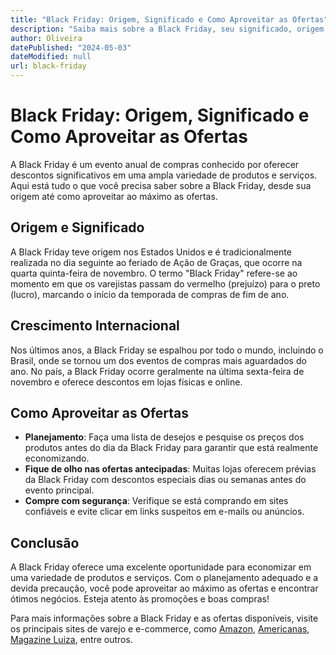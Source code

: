 ```yaml
---
title: "Black Friday: Origem, Significado e Como Aproveitar as Ofertas"
description: "Saiba mais sobre a Black Friday, seu significado, origem e dicas para aproveitar as melhores ofertas durante esse evento de compras."
author: Oliveira
datePublished: "2024-05-03"
dateModified: null
url: black-friday
---
```


# Black Friday: Origem, Significado e Como Aproveitar as Ofertas

A Black Friday é um evento anual de compras conhecido por oferecer descontos significativos em uma ampla variedade de produtos e serviços. Aqui está tudo o que você precisa saber sobre a Black Friday, desde sua origem até como aproveitar ao máximo as ofertas.

## Origem e Significado

A Black Friday teve origem nos Estados Unidos e é tradicionalmente realizada no dia seguinte ao feriado de Ação de Graças, que ocorre na quarta quinta-feira de novembro. O termo "Black Friday" refere-se ao momento em que os varejistas passam do vermelho (prejuízo) para o preto (lucro), marcando o início da temporada de compras de fim de ano.

## Crescimento Internacional

Nos últimos anos, a Black Friday se espalhou por todo o mundo, incluindo o Brasil, onde se tornou um dos eventos de compras mais aguardados do ano. No país, a Black Friday ocorre geralmente na última sexta-feira de novembro e oferece descontos em lojas físicas e online.

## Como Aproveitar as Ofertas

- **Planejamento**: Faça uma lista de desejos e pesquise os preços dos produtos antes do dia da Black Friday para garantir que está realmente economizando.
- **Fique de olho nas ofertas antecipadas**: Muitas lojas oferecem prévias da Black Friday com descontos especiais dias ou semanas antes do evento principal.
- **Compre com segurança**: Verifique se está comprando em sites confiáveis e evite clicar em links suspeitos em e-mails ou anúncios.

## Conclusão

A Black Friday oferece uma excelente oportunidade para economizar em uma variedade de produtos e serviços. Com o planejamento adequado e a devida precaução, você pode aproveitar ao máximo as ofertas e encontrar ótimos negócios. Esteja atento às promoções e boas compras!

Para mais informações sobre a Black Friday e as ofertas disponíveis, visite os principais sites de varejo e e-commerce, como [Amazon](https://www.amazon.com.br/), [Americanas](https://www.americanas.com.br/), [Magazine Luiza](https://www.magazineluiza.com.br/), entre outros.
